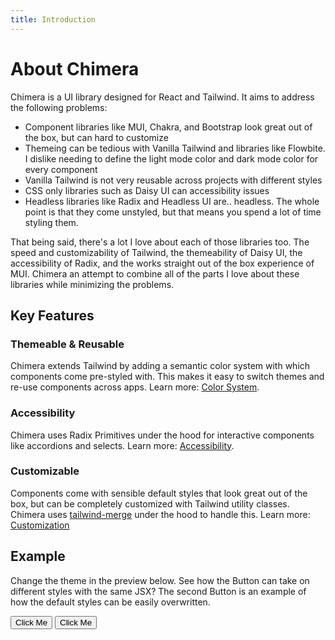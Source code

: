 ```yaml
---
title: Introduction
---
```



# About Chimera

Chimera is a UI library designed for React and Tailwind. It aims to address the following problems:

- Component libraries like MUI, Chakra, and Bootstrap look great out of the box, but can hard to customize
- Themeing can be tedious with Vanilla Tailwind and libraries like Flowbite. I dislike needing to define the light mode color and dark mode color for every component
- Vanilla Tailwind is not very reusable across projects with different styles
- CSS only libraries such as Daisy UI can accessibility issues
- Headless libraries like Radix and Headless UI are.. headless. The whole point is that they come unstyled, but that means you spend a lot of time styling them.

That being said, there's a lot I love about each of those libraries too. The speed and customizability of Tailwind, the themeability of Daisy UI, the accessibility of Radix, and the works straight out of the box experience of MUI. Chimera an attempt to combine all of the parts I love about these libraries while minimizing the problems.

## Key Features

### Themeable & Reusable

Chimera extends Tailwind by adding a semantic color system with which components come pre-styled with. This makes it easy to switch themes and re-use components across apps. Learn more: [Color System](colors).

### Accessibility

Chimera uses Radix Primitives under the hood for interactive components like accordions and selects. Learn more: [Accessibility](accessibility).

### Customizable

Components come with sensible default styles that look great out of the box, but can be completely customized with Tailwind utility classes. Chimera uses [tailwind-merge](https://www.npmjs.com/package/tailwind-merge) under the hood to handle this. Learn more: [Customization](customization)

## Example

Change the theme in the preview below. See how the Button can take on different styles with the same JSX? The second Button is an example of how the default styles can be easily overwritten.

<Showcase>
  <Showcase.Preview>
    <Button>Click Me</Button>
    <Button className="text-xs w-64 rounded-full">Click Me</Button>
  </Showcase.Preview>
</Showcase>
